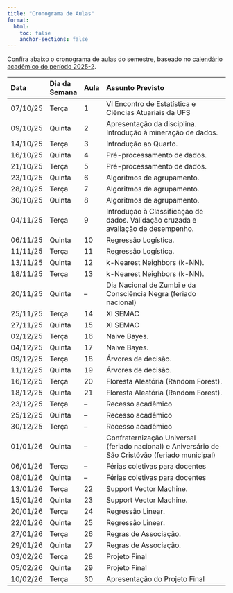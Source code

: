 ```yaml
---
title: "Cronograma de Aulas"
format:
  html:
    toc: false
    anchor-sections: false
---
```


Confira abaixo o cronograma de aulas do semestre, baseado no [calendário acadêmico do período 2025-2](/PDFs/calendario_academico-2025-1-2.pdf){target="_blank"}.


| **Data** | **Dia da Semana** | **Aula** | **Assunto Previsto** |
|:---|:---|:---|:---------------------------|
| 07/10/25 | Terça | 1 | VI Encontro de Estatística e Ciências Atuariais da UFS |
| 09/10/25 | Quinta | 2 | Apresentação da disciplina. Introdução à mineração de dados. |
| 14/10/25 | Terça | 3 | Introdução ao Quarto. |
| 16/10/25 | Quinta | 4 | Pré-processamento de dados. |
| 21/10/25 | Terça | 5 | Pré-processamento de dados. |
| 23/10/25 | Quinta | 6 | Algoritmos de agrupamento. |
| 28/10/25 | Terça | 7 | Algoritmos de agrupamento. |
| 30/10/25 | Quinta | 8 | Algoritmos de agrupamento. |
| 04/11/25 | Terça | 9 | Introdução à Classificação de dados. Validação cruzada e avaliação de desempenho. |
| 06/11/25 | Quinta | 10 | Regressão Logística. |
| 11/11/25 | Terça | 11 | Regressão Logística. |
| 13/11/25 | Quinta | 12 | k-Nearest Neighbors (k-NN). |
| 18/11/25 | Terça | 13 | k-Nearest Neighbors (k-NN). |
| 20/11/25 | Quinta | -- | Dia Nacional de Zumbi e da Consciência Negra (feriado nacional) |
| 25/11/25 | Terça | 14 | XI SEMAC |
| 27/11/25 | Quinta | 15 | XI SEMAC |
| 02/12/25 | Terça | 16 | Naive Bayes. |
| 04/12/25 | Quinta | 17 | Naive Bayes. |
| 09/12/25 | Terça | 18 | Árvores de decisão. |
| 11/12/25 | Quinta | 19 | Árvores de decisão. |
| 16/12/25 | Terça | 20 | Floresta Aleatória (Random Forest). |
| 18/12/25 | Quinta | 21 | Floresta Aleatória (Random Forest). |
| 23/12/25 | Terça | -- | Recesso acadêmico |
| 25/12/25 | Quinta | -- | Recesso acadêmico |
| 30/12/25 | Terça | -- | Recesso acadêmico |
| 01/01/26 | Quinta | -- | Confraternização Universal (feriado nacional) e Aniversário de São Cristóvão (feriado municipal) |
| 06/01/26 | Terça | -- | Férias coletivas para docentes |
| 08/01/26 | Quinta | -- | Férias coletivas para docentes |
| 13/01/26 | Terça | 22 | Support Vector Machine. |
| 15/01/26 | Quinta | 23 | Support Vector Machine. |
| 20/01/26 | Terça | 24 | Regressão Linear. |
| 22/01/26 | Quinta | 25 | Regressão Linear. |
| 27/01/26 | Terça | 26 | Regras de Associação. |
| 29/01/26 | Quinta | 27 | Regras de Associação. |
| 03/02/26 | Terça | 28 | Projeto Final |
| 05/02/26 | Quinta | 29 | Projeto Final |
| 10/02/26 | Terça | 30 | Apresentação do Projeto Final |
